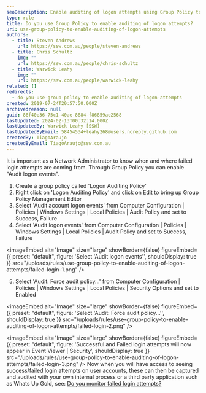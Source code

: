 ```yaml
---
seoDescription: Enable auditing of logon attempts using Group Policy to track and monitor success/failed login attempts on user accounts.
type: rule
title: Do you use Group Policy to enable auditing of logon attempts​?
uri: use-group-policy-to-enable-auditing-of-logon-attempts
authors:
  - title: Steven Andrews
    url: https://ssw.com.au/people/steven-andrews
  - title: Chris Schultz
    img: ""
    url: https://ssw.com.au/people/chris-schultz
  - title: Warwick Leahy
    img: ""
    url: https://ssw.com.au/people/warwick-leahy
related: []
redirects:
  - do-you-use-group-policy-to-enable-auditing-of-logon-attempts
created: 2019-07-24T20:57:50.000Z
archivedreason: null
guid: 88f40e36-75c1-40ae-8884-f86859ae2568
lastUpdated: 2024-02-13T00:32:14.000Z
lastUpdatedBy: Warwick Leahy [SSW]
lastUpdatedByEmail: 58454534+leahy268@users.noreply.github.com
createdBy: TiagoAraujo
createdByEmail: TiagoAraujo@ssw.com.au
---
```


It is important as a Network Administrator to know when and where failed login attempts are coming from. Through Group Policy you can enable "Audit logon events".
1. Create a group policy called 'Logon Auditing Policy'
2. Right click on 'Logon Auditing Policy' and click on Edit to bring up Group Policy Management Editor
3. Select 'Audit account logon events' from Computer Configuration | Policies | Windows Settings | Local Policies | Audit Policy and set to Success, Failure
4. Select 'Audit logon events' from Computer Configuration | Policies | Windows Settings | Local Policies | Audit Policy and set to Success, Failure


<imageEmbed
  alt="Image"
  size="large"
  showBorder={false}
  figureEmbed={{
    preset: "default",
    figure: 'Select \'Audit logon events\'',
    shouldDisplay: true
  }}
  src="/uploads/rules/use-group-policy-to-enable-auditing-of-logon-attempts/failed-login-1.png"
/>

5. Select 'Audit: Force audit policy...' from Computer Configuration | Policies | Windows Settings | Local Policies | Security Options and set to Enabled


<imageEmbed
  alt="Image"
  size="large"
  showBorder={false}
  figureEmbed={{
    preset: "default",
    figure: 'Select \'Audit: Force audit policy...\'',
    shouldDisplay: true
  }}
  src="/uploads/rules/use-group-policy-to-enable-auditing-of-logon-attempts/failed-login-2.png"
/>


<imageEmbed
  alt="Image"
  size="large"
  showBorder={false}
  figureEmbed={{
    preset: "default",
    figure: 'Successful and Failed login attempts will now appear in Event Viewer | Security',
    shouldDisplay: true
  }}
  src="/uploads/rules/use-group-policy-to-enable-auditing-of-logon-attempts/failed-login-3.png"
/>
Now when you will have access to seeing success/failed login attempts on user accounts, these can then be captured and audited with your own internal process or a third party application such as Whats Up Gold, see: [Do you monitor failed login attempts?](/monitor-failed-login-attempts)
